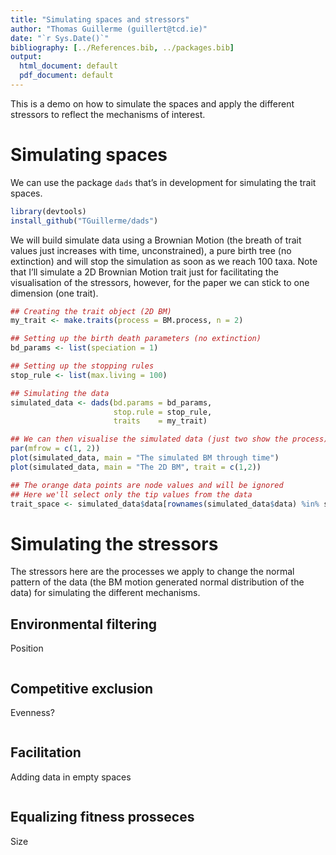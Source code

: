```yaml
---
title: "Simulating spaces and stressors"
author: "Thomas Guillerme (guillert@tcd.ie)"
date: "`r Sys.Date()`"
bibliography: [../References.bib, ../packages.bib]
output:
  html_document: default
  pdf_document: default
---
```


This is a demo on how to simulate the spaces and apply the different stressors to reflect the mechanisms of interest.

# Simulating spaces

We can use the package `dads` that's in development for simulating the trait spaces.

```r
library(devtools)
install_github("TGuillerme/dads")
```

We will build simulate data using a Brownian Motion (the breath of trait values just increases with time, unconstrained), a pure birth tree (no extinction) and will stop the simulation as soon as we reach 100 taxa.
Note that I'll simulate a 2D Brownian Motion trait just for facilitating the visualisation of the stressors, however, for the paper we can stick to one dimension (one trait).

```r
## Creating the trait object (2D BM)
my_trait <- make.traits(process = BM.process, n = 2)

## Setting up the birth death parameters (no extinction)
bd_params <- list(speciation = 1)

## Setting up the stopping rules
stop_rule <- list(max.living = 100)

## Simulating the data
simulated_data <- dads(bd.params = bd_params,
                       stop.rule = stop_rule,
                       traits    = my_trait)

## We can then visualise the simulated data (just two show the process)
par(mfrow = c(1, 2))
plot(simulated_data, main = "The simulated BM through time")
plot(simulated_data, main = "The 2D BM", trait = c(1,2))

## The orange data points are node values and will be ignored
## Here we'll select only the tip values from the data
trait_space <- simulated_data$data[rownames(simulated_data$data) %in% simulated_data$tree$tip.label, ]
```

# Simulating the stressors

The stressors here are the processes we apply to change the normal pattern of the data (the BM motion generated normal distribution of the data) for simulating the different mechanisms.

## Environmental filtering

Position

```r

```

## Competitive exclusion

Evenness?

```r

```

## Facilitation

Adding data in empty spaces

```r

```

## Equalizing fitness prosseces

Size

```r

```